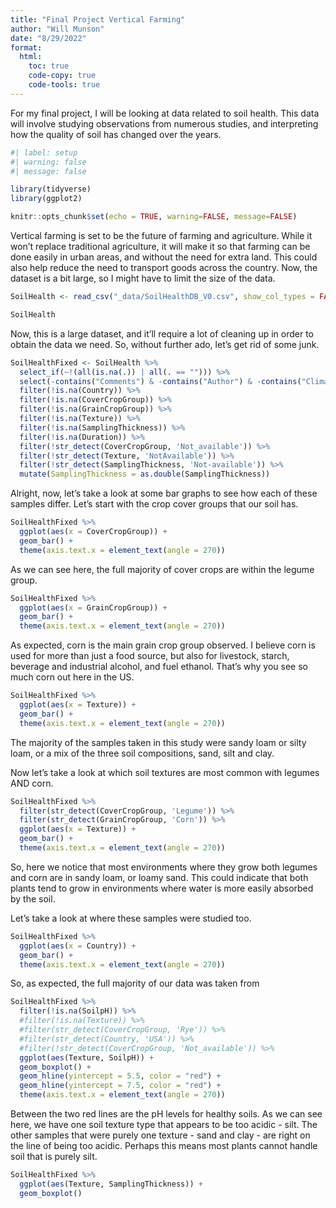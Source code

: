 ```yaml
---
title: "Final Project Vertical Farming"
author: "Will Munson"
date: "8/29/2022"
format:
  html:
    toc: true
    code-copy: true
    code-tools: true
---
```


For my final project, I will be looking at data related to soil health. This data will involve studying observations from numerous studies, and interpreting how the quality of soil has changed over the years. 
```r
#| label: setup
#| warning: false
#| message: false

library(tidyverse)
library(ggplot2)

knitr::opts_chunk$set(echo = TRUE, warning=FALSE, message=FALSE)
```

Vertical farming is set to be the future of farming and agriculture. While it won't replace traditional agriculture, it will make it so that farming can be done easily in urban areas, and without the need for extra land. This could also help reduce the need to transport goods across the country. Now, the dataset is a bit large, so I might have to limit the size of the data. 

```r
SoilHealth <- read_csv("_data/SoilHealthDB_V0.csv", show_col_types = FALSE)

SoilHealth
```

Now, this is a large dataset, and it'll require a lot of cleaning up in order to obtain the data we need. So, without further ado, let's get rid of some junk.

```r
SoilHealthFixed <- SoilHealth %>%
  select_if(~!(all(is.na(.)) | all(. == ""))) %>%
  select(-contains("Comments") & -contains("Author") & -contains("ClimateType") & -contains("Journal") & -contains("_C") & -contains("_T") & -contains("NoSubsample")) %>%
  filter(!is.na(Country)) %>%
  filter(!is.na(CoverCropGroup)) %>%
  filter(!is.na(GrainCropGroup)) %>%
  filter(!is.na(Texture)) %>%
  filter(!is.na(SamplingThickness)) %>%
  filter(!is.na(Duration)) %>%
  filter(!str_detect(CoverCropGroup, 'Not_available')) %>%
  filter(!str_detect(Texture, 'NotAvailable')) %>%
  filter(!str_detect(SamplingThickness, 'Not-available')) %>%
  mutate(SamplingThickness = as.double(SamplingThickness))
```

Alright, now, let's take a look at some bar graphs to see how each of these samples differ. Let's start with the crop cover groups that our soil has. 

```r
SoilHealthFixed %>%
  ggplot(aes(x = CoverCropGroup)) +
  geom_bar() +
  theme(axis.text.x = element_text(angle = 270))
```

As we can see here, the full majority of cover crops are within the legume group.

```r
SoilHealthFixed %>%
  ggplot(aes(x = GrainCropGroup)) +
  geom_bar() +
  theme(axis.text.x = element_text(angle = 270))
```

As expected, corn is the main grain crop group observed. I believe corn is used for more than just a food source, but also for livestock, starch, beverage and industrial alcohol, and fuel ethanol. That's why you see so much corn out here in the US. 

```r
SoilHealthFixed %>%
  ggplot(aes(x = Texture)) +
  geom_bar() +
  theme(axis.text.x = element_text(angle = 270))
```

The majority of the samples taken in this study were sandy loam or silty loam, or a mix of the three soil compositions, sand, silt and clay. 

Now let's take a look at which soil textures are most common with legumes AND corn. 

```r
SoilHealthFixed %>%
  filter(str_detect(CoverCropGroup, 'Legume')) %>%
  filter(str_detect(GrainCropGroup, 'Corn')) %>%
  ggplot(aes(x = Texture)) +
  geom_bar() +
  theme(axis.text.x = element_text(angle = 270))
```

So, here we notice that most environments where they grow both legumes and corn are in sandy loam, or loamy sand. This could indicate that both plants tend to grow in environments where water is more easily absorbed by the soil. 

Let's take a look at where these samples were studied too.
```r
SoilHealthFixed %>%
  ggplot(aes(x = Country)) +
  geom_bar() +
  theme(axis.text.x = element_text(angle = 270))
```

So, as expected, the full majority of our data was taken from 

```r
SoilHealthFixed %>%
  filter(!is.na(SoilpH)) %>%
  #filter(!is.na(Texture)) %>%
  #filter(str_detect(CoverCropGroup, 'Rye')) %>%
  #filter(str_detect(Country, 'USA')) %>%
  #filter(!str_detect(CoverCropGroup, 'Not_available')) %>%
  ggplot(aes(Texture, SoilpH)) +
  geom_boxplot() + 
  geom_hline(yintercept = 5.5, color = "red") +
  geom_hline(yintercept = 7.5, color = "red") +
  theme(axis.text.x = element_text(angle = 270))
```

Between the two red lines are the pH levels for healthy soils. As we can see here, we have one soil texture type that appears to be too acidic - silt. The other samples that were purely one texture - sand and clay - are right on the line of being too acidic. Perhaps this means most plants cannot handle soil that is purely silt. 

```r
SoilHealthFixed %>%
  ggplot(aes(Texture, SamplingThickness)) +
  geom_boxplot()
```

